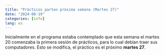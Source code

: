 ```yaml
---
title: "Prácticos parten próxima semana (Martes 27)"
date: "2024-08-19"
categories: [info]
lang: es
---
```


Inicialmente en el programa estaba contemplado que esta semana el martes 20 comenzaba la primera sesión de prácticos, para lo cual debían traer sus computadores. Esto se modifica, el práctico es el próximo **martes 27**.

